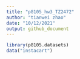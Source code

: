 ```yaml
---
title: "p8105_hw3_TZ2472"
author: "tianwei zhao"
date: "10/12/2021"
output: github_document
---
```


```r
library(p8105.datasets)
data("instacart")
```

